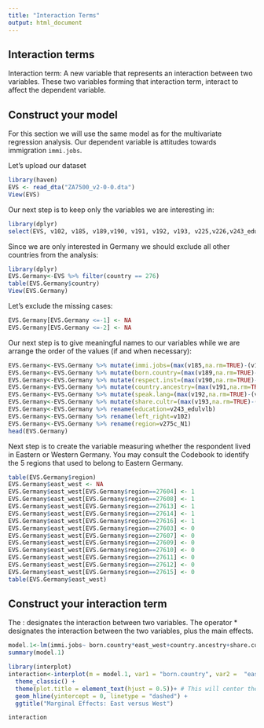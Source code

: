 ```yaml
---
title: "Interaction Terms"
output: html_document
---
```




## Interaction terms

Interaction term: A new variable that represents an interaction between two variables. These two variables forming that interaction term, interact to affect the dependent variable. 


## Construct your model

For this section we will use the same model as for the multivariate regression analysis. Our dependent variable is attitudes towards immigration `immi.jobs`.

Let's upload our dataset

```r
library(haven)
EVS <- read_dta("ZA7500_v2-0-0.dta")
View(EVS)
```

Our next step is to keep only the variables we are interesting in: 

```r
library(dplyr)
select(EVS, v102, v185, v189,v190, v191, v192, v193, v225,v226,v243_edulvlb,country,v175_cs,v275c_N1)
```

Since we are only interested in Germany we should exclude all other countries from the analysis:


```r
library(dplyr)
EVS.Germany<-EVS %>% filter(country == 276) 
table(EVS.Germany$country)
View(EVS.Germany)
```

Let's exclude the missing cases:

```r
EVS.Germany[EVS.Germany <=-1] <- NA
EVS.Germany[EVS.Germany <=-2] <- NA
```

Our next step is to give meaningful names to our variables while we are arrange the order of the values (if and when necessary):

```r
EVS.Germany<-EVS.Germany %>% mutate(immi.jobs=(max(v185,na.rm=TRUE)-(v185)))
EVS.Germany<-EVS.Germany %>% mutate(born.country=(max(v189,na.rm=TRUE)-(v189)))
EVS.Germany<-EVS.Germany %>% mutate(respect.inst=(max(v190,na.rm=TRUE)-(v190)))
EVS.Germany<-EVS.Germany %>% mutate(country.ancestry=(max(v191,na.rm=TRUE)-(v191)))
EVS.Germany<-EVS.Germany %>% mutate(speak.lang=(max(v192,na.rm=TRUE)-(v192)))
EVS.Germany<-EVS.Germany %>% mutate(share.cultr=(max(v193,na.rm=TRUE)-(v193)))
EVS.Germany<-EVS.Germany %>% rename(education=v243_edulvlb)
EVS.Germany<-EVS.Germany %>% rename(left_right=v102)
EVS.Germany<-EVS.Germany %>% rename(region=v275c_N1)
head(EVS.Germany)
```

Next step is to create the variable measuring whether the respondent lived in Eastern or Western Germany. You may consult the Codebook to identify the 5 regions that used to belong to Eastern Germany. 

```r
table(EVS.Germany$region)
EVS.Germany$east_west <- NA
EVS.Germany$east_west[EVS.Germany$region==27604] <- 1
EVS.Germany$east_west[EVS.Germany$region==27608] <- 1
EVS.Germany$east_west[EVS.Germany$region==27613] <- 1 
EVS.Germany$east_west[EVS.Germany$region==27614] <- 1
EVS.Germany$east_west[EVS.Germany$region==27616] <- 1 
EVS.Germany$east_west[EVS.Germany$region==27603] <- 0
EVS.Germany$east_west[EVS.Germany$region==27607] <- 0
EVS.Germany$east_west[EVS.Germany$region==27609] <- 0
EVS.Germany$east_west[EVS.Germany$region==27610] <- 0
EVS.Germany$east_west[EVS.Germany$region==27611] <- 0
EVS.Germany$east_west[EVS.Germany$region==27612] <- 0
EVS.Germany$east_west[EVS.Germany$region==27615] <- 0
table(EVS.Germany$east_west)
```    



## Construct your interaction term 
The $:$ designates the interaction between two variables. The operator $*$ designates the interaction between the two variables, plus the main effects.


```r
model.1<-lm(immi.jobs~ born.country*east_west+country.ancestry+share.cultr+left_right+education,data=EVS.Germany)
summary(model.1)
```


```r
library(interplot)
interaction<-interplot(m = model.1, var1 = "born.country", var2 =  "east_west") +
  theme_classic() +
  theme(plot.title = element_text(hjust = 0.5))+ # This will center the title of your plot
  geom_hline(yintercept = 0, linetype = "dashed") +
  ggtitle("Marginal Effects: East versus West")

interaction
```
